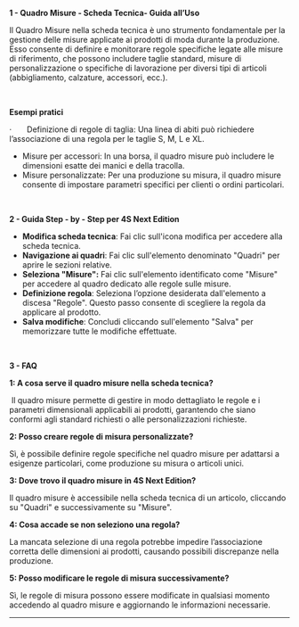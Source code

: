 **1 - Quadro Misure - Scheda Tecnica-  Guida all’Uso**

Il Quadro Misure nella scheda tecnica è uno strumento fondamentale per la gestione delle misure applicate ai prodotti di moda durante la produzione. Esso consente di definire e monitorare regole specifiche legate alle misure di riferimento, che possono includere taglie standard, misure di personalizzazione o specifiche di lavorazione per diversi tipi di articoli (abbigliamento, calzature, accessori, ecc.).

 

**Esempi pratici**

·       Definizione di regole di taglia: Una linea di abiti può richiedere l’associazione di una regola per le taglie S, M, L e XL.

* Misure per accessori: In una borsa, il quadro misure può includere le dimensioni esatte dei manici e della tracolla.
* Misure personalizzate: Per una produzione su misura, il quadro misure consente di impostare parametri specifici per clienti o ordini particolari.

 

**2 - Guida Step - by - Step per 4S Next Edition**

* **Modifica scheda tecnica**: Fai clic sull'icona modifica per accedere alla scheda tecnica.
* **Navigazione ai quadri**: Fai clic sull'elemento denominato "Quadri" per aprire le sezioni relative.
* **Seleziona "Misure":** Fai clic sull'elemento identificato come "Misure" per accedere al quadro dedicato alle regole sulle misure.
* **Definizione regola**: Seleziona l’opzione desiderata dall'elemento a discesa "Regole". Questo passo consente di scegliere la regola da applicare al prodotto.
* **Salva modifiche**: Concludi cliccando sull'elemento "Salva" per memorizzare tutte le modifiche effettuate.

 

**3 - FAQ**

**1: A cosa serve il quadro misure nella scheda tecnica?**

 Il quadro misure permette di gestire in modo dettagliato le regole e i parametri dimensionali applicabili ai prodotti, garantendo che siano conformi agli standard richiesti o alle personalizzazioni richieste.

**2: Posso creare regole di misura personalizzate?**

Sì, è possibile definire regole specifiche nel quadro misure per adattarsi a esigenze particolari, come produzione su misura o articoli unici.

**3: Dove trovo il quadro misure in 4S Next Edition?**

Il quadro misure è accessibile nella scheda tecnica di un articolo, cliccando su "Quadri" e successivamente su "Misure".

**4: Cosa accade se non seleziono una regola?**

La mancata selezione di una regola potrebbe impedire l’associazione corretta delle dimensioni ai prodotti, causando possibili discrepanze nella produzione.

**5: Posso modificare le regole di misura successivamente?**

Sì, le regole di misura possono essere modificate in qualsiasi momento accedendo al quadro misure e aggiornando le informazioni necessarie.

***